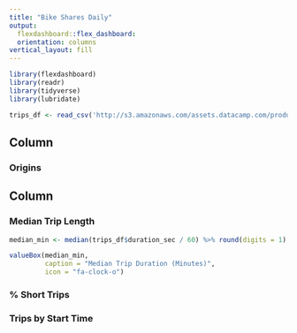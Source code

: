 ```yaml
---
title: "Bike Shares Daily"
output: 
  flexdashboard::flex_dashboard:
  orientation: columns
vertical_layout: fill
---
```

  
```r
library(flexdashboard)
library(readr)
library(tidyverse)
library(lubridate)

trips_df <- read_csv('http://s3.amazonaws.com/assets.datacamp.com/production/course_6355/datasets/sanfran_bikeshare_joined_oneday.csv')
```

Column {data-width=650}
-----------------------------------------------------------------------
  
### Origins
  
  
Column {data-width=350}
-----------------------------------------------------------------------
  
### Median Trip Length
  
```r

median_min <- median(trips_df$duration_sec / 60) %>% round(digits = 1)

valueBox(median_min,
         caption = "Median Trip Duration (Minutes)",
         icon = "fa-clock-o")
```

### % Short Trips


### Trips by Start Time


